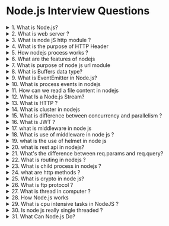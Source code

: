 # Node.js Interview Questions

<details>
<summary>1. What is Node.js?</summary>

Node.js is a JavaScript runtime built on Chrome's V8 JavaScript engine. Node.js uses an event-driven, non-blocking I/O model that makes it lightweight and efficient. Node.js' package ecosystem, npm, is the largest ecosystem of open source libraries in the world.

</details>

<details>
<summary>2. What is web server ?</summary>

A web server is a software and hardware that uses HTTP (Hypertext Transfer Protocol) and other protocols to respond to client requests made over the World Wide Web. A web server can be a computer system that hosts a website or a system that hosts specific content on the internet. The man job of a web server is to store, process and deliver web pages to users. Beside HTTP, web servers can also support other protocols such as FTP (File Transfer Protocol) and SMTP (Simple Mail Transfer Protocol).

</details>

<details>
<summary>3. What is node jS http module ?</summary>

Node.js has a built-in module called HTTP, which allows Node.js to transfer data over the Hyper Text Transfer Protocol (HTTP).

**Example**

```js
var http = require('http')

http
	.createServer(function (req, res) {
		res.write('Hello World!') //write a response to the client
		res.end() //end the response
	})
	.listen(8080) //the server object listens on port 8080
```

So when we visit http://localhost:8080/ in our browser, we will see the text "Hello World!".

</details>

<details>
<summary>4. What is the purpose of HTTP Header</summary>

An HTTP header is a field of an HTTP request or response that passes additional context and metadata about the request or response. For example, a request message can use headers to indicate it's preferred media formats, while a response can use header to indicate the media format of the returned body.

**Example**

```js
const http = require('http')

http
	.createServer(function (req, res) {
		res.writeHead(200, { 'Content-Type': 'text/html' })
		res.write('Hello World!') //write a response to the client
		res.end() //end the response
	})
	.listen(8080) //the server object listens on port 8080
```

</details>

<details>
<summary>5. How nodejs process works ?</summary>

NodeJS is a single threaded process. It means that it can only do one thing at a time that is why it is called as a single threaded process. But it can do many things at a time by using asynchronous programming and event loop.

When request comes from the client, it accept this request and pass though the worker thead for process necessary things. After that it will send the response to the client. In this process, it will not wait for the response from the worker thread. It will continue to accept the next request. This is the reason why NodeJS is called as a single threaded process but non-blocking I/O.

</details>

<details>
<summary>6. What are the features of nodejs</summary>

- Asynchronous and Event Driven
- Fast code execution (V8 Engine).
- Single Threaded but Highly Scalable
- No Buffering
- Large Community Support

</details>

<details>
<summary>7. What is purpose of node js url module</summary>

The URL module splits up a web address into readable parts.

**Syntax**

```js
const url = require('url')

const myURL = new URL('https://example.org/foo')

console.log(myURL.href) // https://example.org/foo

console.log(myURL.protocol) // https:

console.log(myURL.host) // example.org

console.log(myURL.hostname) // example.org

console.log(myURL.port) // 443

console.log(myURL.pathname) // /foo

console.log(myURL.search) // ''

console.log(myURL.searchParams) // URLSearchParams {}
```

</details>

<details>
<summary>8. What is Buffers data type?</summary>

The Buffer class in Node. js is designed to handle raw binary data. Each buffer corresponds to some raw memory allocated outside V8. Buffers act somewhat like arrays of integers, but aren't resizable and have a whole bunch of methods specifically for binary data.

```js
const buf = Buffer.from('Hello World', 'utf8')

console.log(buf) // <Buffer 48 65 6c 6c 6f 20 57 6f 72 6c 64>

console.log(buf.toString()) // Hello World

console.log(buf.toString('hex')) // 48656c6c6f20576f726c64

console.log(buf.toString('base64')) // SGVsbG8gV29ybGQ=
```

</details>

<details>
<summary>9. What is EventEmitter in Node.js?</summary>

The EventEmitter is a class which is available to us by importing the events module. It is used to handle events and emit events. It is a built-in module in Node.js.

```js
const EventEmitter = require('events')

const eventEmitter = new EventEmitter()

setTimeout(() => {
	eventEmitter.emit('tutorial', 1, 2)
}, 3000)

eventEmitter.on('tutorial', (num1, num2) => {
	console.log(num1 + num2)
})
```

The above code will output 3 after 3 seconds.

</details>

<details>
<summary>10. What is process events in nodejs</summary>

Process object provides information about the current or running process. It is a global object and can be accessed from anywhere. It is an instance of EventEmitter class. It is an event emitter object.

</details>

<details>
<summary>11. How can we read a file content in nodejs</summary>

Using fs module we can read a file content in nodejs. We can use readFile() method to read a file content. It takes two arguments, first is the file path and second is the callback function. The callback function takes two arguments, first is error and second is the data. If there is no error then data will be the file content.

```js
const fs = require('fs')

fs.readFile('file.txt', (err, data) => {
	if (err) throw err
	console.log(data)
})
```

</details>

<details>
<summary>12. What Is a Node.js Stream?</summary>

Streams are a built-in feature in Node.js and represent asynchronous flow of data. Streams are also a way to handle reading and/or writing files. A Node.js stream can help process large files larger than the free memory of your computer, since it processes the data in small chunks.

</details>

<details>
<summary>13. What is HTTP ?</summary>

HTTP (Hypertext Transfer Protocol) is a protocol that is used to transfer data between a client and a server. HTTP is a stateless protocol, which means that the server does not keep any data (state) between two requests. There are a secure variant of HTTP called HTTPS (Hypertext Transfer Protocol Secure) that uses SSL/TLS to encrypt the communication between the client and the server.

</details>

<details>
<summary>14. What is cluster in nodejs</summary>

Cluster is a module in Node.js that allows us to create multiple instances of a server. This is useful when we want to take advantage of multi-core systems. It allows us to create child processes that all share server ports.

```js
const cluster = require('cluster')
const express = require('express')
// Constants
const PORT = 8080

// App
const app = express()
app.get('/', (req, res) => {
	res.send('Hello world\n')
})

if (cluster.isMaster) {
	// Count the machine's CPUs
	const cpuCount = require('os').cpus().length

	// Create a worker for each CPU
	for (let i = 0; i < cpuCount; i += 1) {
		cluster.fork()
	}

	// Listen for dying workers
	cluster.on('exit', (worker) => {
		// Replace the dead worker,
		// we're not sentimental
		console.log('Worker %d died :(', worker.id)
		cluster.fork()
	})

	// Code to run if we're in a worker process
} else {
	app.listen(PORT)
	console.log('Running on http://localhost:' + PORT)
}
```

</details>

<details>
<summary>15. What is difference between concurrency and parallelism ?</summary>

Concurrency is when two or more tasks can start, run, and complete in overlapping time periods. It doesn't necessarily mean they'll ever both be running at the same instant. For example, multitasking on a single-core machine.

Parallelism is when tasks literally run at the same time, e.g., on a multicore processor.

</details>

<details>
<summary>16. What is JWT ?</summary>

JWT, or JSON Web Token, is an open standard used to share security information between two parties — a client and a server. Each JWT contains encoded JSON objects, including a set of claims. JWTs are signed using a cryptographic algorithm to ensure that the claims cannot be altered after the token is issued.

</details>

<details>
<summary>17. what is middleware in node js</summary>

Middleware is a function that has access to the request object (req), the response object (res), and the next middleware function in the application’s request-response cycle. The next middleware function is commonly denoted by a variable named next.

## Express Middleware

```js
const express = require('express')
const app = express()

app.use((req, res, next) => {
	console.log('Time:', Date.now())
	next()
})

app.get('/', (req, res) => {
	res.send('Hello World!')
})

app.listen(3000)
```

</details>

<details>
<summary>18. What is use of middleware in node js ?</summary>

Middleware can be used to perform the following tasks:

- Execute any code.
- Make changes to the request and the response objects.
- End the request-response cycle.
- Call the next middleware in the stack.

</details>

<details>
<summary>19. what is the use of helmet in node js</summary>

Helmet helps you secure your Express apps by setting various HTTP headers. It's not a silver bullet, but it can help! Helmet is actually just a collection of smaller middleware functions that set security-related HTTP response headers:

## How to use

```js
const express = require('express')
const helmet = require('helmet')

const app = express()

app.use(helmet.contentSecurityPolicy())
app.use(helmet.crossOriginEmbedderPolicy())
app.use(helmet.crossOriginOpenerPolicy())
app.use(helmet.crossOriginResourcePolicy())
app.use(helmet.dnsPrefetchControl())
app.use(helmet.expectCt())
app.use(helmet.frameguard())
app.use(helmet.hidePoweredBy())
app.use(helmet.hsts())
app.use(helmet.ieNoOpen())
app.use(helmet.noSniff())
app.use(helmet.originAgentCluster())
app.use(helmet.permittedCrossDomainPolicies())
app.use(helmet.referrerPolicy())
app.use(helmet.xssFilter())

app.listen(3000)
```

</details>

<details>
<summary>20. what is rest api in nodejs?</summary>

REST APIs are used to access and manipulate data using a common set of stateless operations. These operations are integral to the HTTP protocol and represent essential create, read, update, and delete (CRUD) functionality. REST APIs are designed to be lightweight and fast, and are often used to provide public access to data for third-party developers.

</details>

<details>
<summary>21. What's the difference between req.params and req.query?</summary>

The first difference between query and path parameters is their position in the URL. While the query parameters appear on the right side of the '? ' in the URL, path parameters come before the question mark sign. Secondly, the query parameters are used to sort/filter resources.

</details>

<details>
<summary>22. What is routing in nodejs ?</summary>

Routing refers to how an application's endpoints (URIs) respond to client requests. For an introduction to routing, see Basic routing.

</details>

<details>
<summary>23. What is child process in nodejs ?</summary>

NodeJS in single threaded. It means that it can only do one thing at a time. If you want to do multiple things at the same time, you need to use child process. For example, if you want to run a long running task in the background, you can use child process.

</details>

<details>
<summary>24. what are http methods ?</summary>

- GET: The GET method requests a representation of the specified resource. Requests using GET should only retrieve data.
- POST: The POST method is used to submit an entity to the specified resource, often causing a change in state or side effects on the server.

- PUT: The PUT method replaces all current representations of the target resource with the request payload.

- DELETE: The DELETE method deletes the specified resource.

- PATCH: The PATCH method is used to apply partial modifications to a resource.

</details>

<details>
<summary>25. What is crypto in node js?</summary>

Crypto is a module in Node. js which deals with an algorithm that performs data encryption and decryption. This is used for security purpose like user authentication where storing the password in Database in the encrypted form. Crypto module provides set of classes like hash, HMAC, cipher, decipher, sign, and verify.

</details>

<details>
<summary>26. What is ftp protocol ?</summary>

FTP (File Transfer Protocol) is a protocol that is used to transfer files between a client and a server. FTP is a stateful protocol, which means that the server keeps the state between two requests. There are a secure variant of FTP called FTPS (File Transfer Protocol Secure) that uses SSL/TLS to encrypt the communication between the client and the server.

</details>

<details>
<summary>27. What is thread in computer ?</summary>

A thread is an execution context, which is all the information a CPU needs to execute a stream of instructions.

</details>

<details>
<summary>28. How Node.js works</summary>

NodeJS is a runtime environment for executing JavaScript code. It is built on top of the V8 JavaScript engine, the same engine that powers Google Chrome. NodeJS uses an event-driven, non-blocking I/O model that makes it lightweight and efficient, perfect for data-intensive real-time applications that run across distributed devices.

For example when a user makes a request to a web server, the server will start processing the request and return a response. While the server is processing the request, it can still accept and process other requests. This is made possible by the event loop. The event loop allows NodeJS to perform non-blocking I/O operations even though JavaScript is single-threaded.

</details>

<details>
<summary>29. What is cpu intensive tasks in NodeJS ?</summary>

In NodeJS CPU intensive tasks are those tasks which process

</details>

<details>
<summary>30. Is node js really single threaded ?</summary>

No. NodeJS is not single threaded.
The nodejs event loop is process single threaded, But the async blocking I/O operation are delegated to the worker threads.

</details>

<details>
<summary>31. What Can Node.js Do?</summary>

- Node.js can generate dynamic page content
- NodeJS can create, open, read, write, delete, and close files on the server.
- NodeJS can collect form data
- Can add , delete, modify data in your database.

</details>
